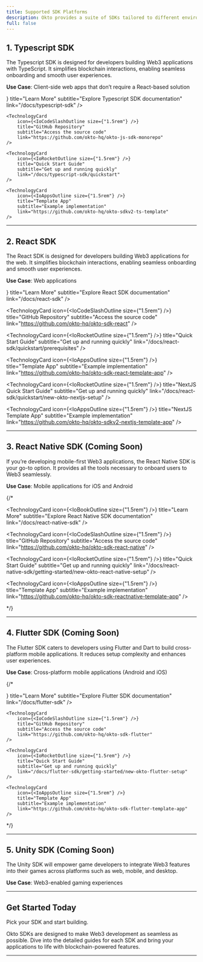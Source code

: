 ```yaml
---
title: Supported SDK Platforms
description: Okto provides a suite of SDKs tailored to different environments, enabling you to integrate Web3 functionalities effortlessly. TypeScript is currently live and production-ready, while other SDKs are coming soon. Here’s an overview.
full: false
---
```



## 1. **Typescript SDK**
The Typescript SDK is designed for developers building Web3 applications with TypeScript. It simplifies blockchain interactions, enabling seamless onboarding and smooth user experiences.

**Use Case**: Client-side web apps that don’t require a React-based solution

<div className="grid grid-cols-1 md:grid-cols-2 gap-3 md:gap-6 lg:gap-8">
    <TechnologyCard
        icon={<IoBookOutline size={"1.5rem"} />}
        title="Learn More"
        subtitle="Explore Typescript SDK documentation"
        link="/docs/typescript-sdk"
    />

    <TechnologyCard
        icon={<IoCodeSlashOutline size={"1.5rem"} />}
        title="GitHub Repository"
        subtitle="Access the source code"
        link="https://github.com/okto-hq/okto-js-sdk-monorepo"
    />

    <TechnologyCard
        icon={<IoRocketOutline size={"1.5rem"} />}
        title="Quick Start Guide"
        subtitle="Get up and running quickly"
        link="/docs/typescript-sdk/quickstart"
    />

    <TechnologyCard
        icon={<IoAppsOutline size={"1.5rem"} />}
        title="Template App"
        subtitle="Example implementation"
        link="https://github.com/okto-hq/okto-sdkv2-ts-template"
    />
</div>

---

## 2. **React SDK**
The React SDK is designed for developers building Web3 applications for the web. It simplifies blockchain interactions, enabling seamless onboarding and smooth user experiences.

**Use Case**: Web applications

<div className="grid grid-cols-1 md:grid-cols-2 gap-3 md:gap-6 lg:gap-8">
  <TechnologyCard
    icon={<IoBookOutline size={"1.5rem"} />}
    title="Learn More"
    subtitle="Explore React SDK documentation"
    link="/docs/react-sdk"
  />

  <TechnologyCard
    icon={<IoCodeSlashOutline size={"1.5rem"} />}
    title="GitHub Repository"
    subtitle="Access the source code"
    link="https://github.com/okto-hq/okto-sdk-react"
  />

  <TechnologyCard
    icon={<IoRocketOutline size={"1.5rem"} />}
    title="Quick Start Guide"
    subtitle="Get up and running quickly"
    link="/docs/react-sdk/quickstart/prerequisites"
  />

  <TechnologyCard
    icon={<IoAppsOutline size={"1.5rem"} />}
    title="Template App"
    subtitle="Example implementation"
    link="https://github.com/okto-hq/okto-sdk-react-template-app"
  />

  <TechnologyCard
    icon={<IoRocketOutline size={"1.5rem"} />}
    title="NextJS Quick Start Guide"
    subtitle="Get up and running quickly"
    link="/docs/react-sdk/quickstart/new-okto-nextjs-setup"
  />

  <TechnologyCard
    icon={<IoAppsOutline size={"1.5rem"} />}
    title="NextJS Template App"
    subtitle="Example implementation"
    link="https://github.com/okto-hq/okto-sdkv2-nextjs-template-app"
  />
</div>

---

## 3. **React Native SDK** (Coming Soon)
If you’re developing mobile-first Web3 applications, the React Native SDK is your go-to option. It provides all the tools necessary to onboard users to Web3 seamlessly.

**Use Case**: Mobile applications for iOS and Android

{/*<div className="grid grid-cols-1 md:grid-cols-2 gap-3 md:gap-6 lg:gap-8">
  <TechnologyCard
    icon={<IoBookOutline size={"1.5rem"} />}
    title="Learn More"
    subtitle="Explore React Native SDK documentation"
    link="/docs/react-native-sdk"
  />

  <TechnologyCard
    icon={<IoCodeSlashOutline size={"1.5rem"} />}
    title="GitHub Repository"
    subtitle="Access the source code"
    link="https://github.com/okto-hq/okto-sdk-react-native"
  />

  <TechnologyCard
    icon={<IoRocketOutline size={"1.5rem"} />}
    title="Quick Start Guide"
    subtitle="Get up and running quickly"
    link="/docs/react-native-sdk/getting-started/new-okto-react-native-setup"
  />

  <TechnologyCard
    icon={<IoAppsOutline size={"1.5rem"} />}
    title="Template App"
    subtitle="Example implementation"
    link="https://github.com/okto-hq/okto-sdk-reactnative-template-app"
  />
</div>
*/}

---

## 4. **Flutter SDK** (Coming Soon)
The Flutter SDK caters to developers using Flutter and Dart to build cross-platform mobile applications. It reduces setup complexity and enhances user experiences.

**Use Case**: Cross-platform mobile applications (Android and iOS)

{/*
<div className="grid grid-cols-1 md:grid-cols-2 gap-3 md:gap-6 lg:gap-8">
    <TechnologyCard
        icon={<IoBookOutline size={"1.5rem"} />}
        title="Learn More"
        subtitle="Explore Flutter SDK documentation"
        link="/docs/flutter-sdk"
    />

    <TechnologyCard
        icon={<IoCodeSlashOutline size={"1.5rem"} />}
        title="GitHub Repository"
        subtitle="Access the source code"
        link="https://github.com/okto-hq/okto-sdk-flutter"
    />

    <TechnologyCard
        icon={<IoRocketOutline size={"1.5rem"} />}
        title="Quick Start Guide"
        subtitle="Get up and running quickly"
        link="/docs/flutter-sdk/getting-started/new-okto-flutter-setup"
    />

    <TechnologyCard
        icon={<IoAppsOutline size={"1.5rem"} />}
        title="Template App"
        subtitle="Example implementation"
        link="https://github.com/okto-hq/okto-sdk-flutter-template-app"
    />
</div>
*/}


---

## 5. **Unity SDK** (Coming Soon)

The Unity SDK will empower game developers to integrate Web3 features into their games across platforms such as web, mobile, and desktop.

**Use Case**: Web3-enabled gaming experiences

---

## Get Started Today

Pick your SDK and start building.

Okto SDKs are designed to make Web3 development as seamless as possible. Dive into the detailed guides for each SDK and bring your applications to life with blockchain-powered features.

---